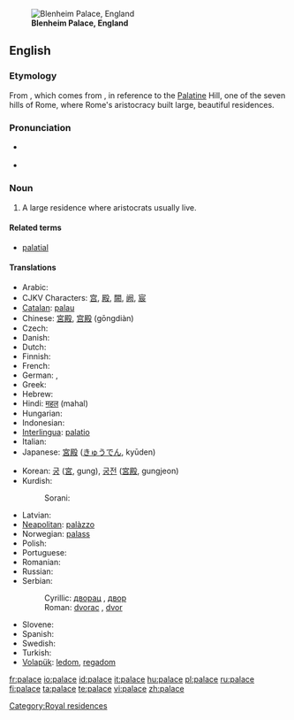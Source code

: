 [[Image:Blenheim Palace panorama.jpg|thumb|'''Blenheim Palace, England''']]
==English==
{{wikipedia|mul=Taj Mahal}}

===Etymology===
From {{etyl|fr}} {{term|palais|lang=fr}}, which comes from {{etyl|la}} {{term|palatium|lang=la}}, in reference to the [[Palatine]] Hill, one of the seven hills of Rome, where Rome's aristocracy built large, beautiful residences.

===Pronunciation===
* {{a|UK|US}} {{IPA|/'pælɪs/}}
* {{audio|en-us-palace.ogg|Audio (US)}}

===Noun===
{{en-noun}}

# A large residence where aristocrats usually live.

====Related terms====
* [[palatial]]

====Translations====
{{trans-top|large residence where aristocrats usually live}}
* Arabic: {{Arab|[[قصر]]}} {{IPAchar|(qaʂr)}} {{m}}
* CJKV Characters: [[宫]], [[殿]], [[闕]], [[阙]], [[宸]]
* [[Catalan]]: [[palau]] {{m}}
* Chinese: [[宮殿]], [[宫殿]] (gōngdiàn)
* Czech: {{t-|cs|palác|m}}
* Danish: {{t-|da|palads|n}}
* Dutch: {{t+|nl|paleis|n}}
* Finnish: {{t-|fi|palatsi}}
* French: {{t+|fr|palais|m}}
* German: {{t+|de|Palast|m}}, {{t+|de|Schloss|n}}
* Greek: {{t+|el|παλάτι|tr=paláti|sc=Grek}}
* Hebrew: {{t+|he|ארמון|sc=Hebr}}
* Hindi: [[महल]] (mahal)
* Hungarian: {{t+|hu|palota}}
* Indonesian: {{t+|id|istana|xs=Indonesian}}
* [[Interlingua]]: [[palatio]]
* Italian: {{t+|it|palazzo|m}}
* Japanese: [[宮殿]] ([[きゅうでん]], kyūden)
{{trans-mid}}
* Korean: [[궁]] ([[宮]], gung), [[궁전]] ([[宮殿]], gungjeon)
* Kurdish:
*: Sorani: {{t|ku|سه‌را|tr=sarA|sc=KUchar}}
* Latvian: {{t-|lv|pils|f|xs=Latvian}}
* [[Neapolitan]]: [[palàzzo]]
* Norwegian: [[palass]] {{n}}
* Polish: {{t-|pl|pałac|m}}
* Portuguese: {{t+|pt|palácio|m}}
* Romanian: {{t-|ro|palat}}
* Russian: {{t+|ru|дворец|m|tr=dvoréts|sc=Cyrl}}
* Serbian:
*: Cyrillic: [[дворац]] {{m}}, [[двор]] {{m}}
*: Roman: [[dvorac]] {{m}}, [[dvor]] {{m}}
* Slovene: {{t+|sl|palača|f}}
* Spanish: {{t-|es|palacio|m}}
* Swedish: {{t+|sv|palats|n}}
* Turkish: {{t+|tr|saray}}
* [[Volapük]]: [[ledom]], [[regadom]]
{{trans-bottom}}

[[Category:Royal residences]]

[[fr:palace]]
[[io:palace]]
[[id:palace]]
[[it:palace]]
[[hu:palace]]
[[pl:palace]]
[[ru:palace]]
[[fi:palace]]
[[ta:palace]]
[[te:palace]]
[[vi:palace]]
[[zh:palace]]